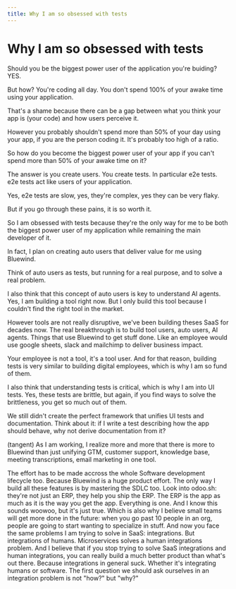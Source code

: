 ```yaml
---
title: Why I am so obsessed with tests
---
```


# Why I am so obsessed with tests

Should you be the biggest power user of the application you're buiding? YES.

But how? You're coding all day. You don't spend 100% of your awake time using your application.

That's a shame because there can be a gap between what you think your app is (your code) and how users perceive it.

However you probably shouldn't spend more than 50% of your day using your app, if you are the person coding it. It's probably too high of a ratio.

So how do you become the biggest power user of your app if you can't spend more than 50% of your awake time on it?

The answer is you create users. You create tests. In particular e2e tests. e2e tests act like users of your application.

Yes, e2e tests are slow, yes, they're complex, yes they can be very flaky.

But if you go through these pains, it is so worth it.

So I am obsessed with tests because they're the only way for me to be both the biggest power user of my application while remaining the main developer of it.

In fact, I plan on creating auto users that deliver value for me using Bluewind.

Think of auto users as tests, but running for a real purpose, and to solve a real problem.

I also think that this concept of auto users is key to understand AI agents. Yes, I am building a tool right now. But I only build this tool because I couldn't find the right tool in the market.

However tools are not really disruptive, we've been building theses SaaS for decades now. The real breakthrough is to build tool users, auto users, AI agents. Things that use Bluewind to get stuff done. Like an employee would use google sheets, slack and mailchimp to deliver business impact.

Your employee is not a tool, it's a tool user. And for that reason, building tests is very similar to building digital employees, which is why I am so fund of them.

I also think that understanding tests is critical, which is why I am into UI tests. Yes, these tests are brittle, but again, if you find ways to solve the brittleness, you get so much out of them.

We still didn't create the perfect framework that unifies UI tests and documentation. Think about it: if I write a test describing how the app should behave, why not derive documentation from it?

(tangent)
As I am working, I realize more and more that there is more to Bluewind than just unifying GTM, customer support, knowledge base, meeting transcriptions, email marketing in one tool.

The effort has to be made accross the whole Software development lifecycle too. Because Bluewind is a huge product effort. The only way I build all these features is by mastering the SDLC too. Look into odoo.sh: they're not just an ERP, they help you ship the ERP. The ERP is the app as much as it is the way you get the app. Everything is one. And I know this sounds woowoo, but it's just true. Which is also why I believe small teams will get more done in the future: when you go past 10 people in an org, people are going to start wanting to specialize in stuff. And now you face the same problems I am trying to solve in SaaS: integrations. But integrations of humans. Microservices solves a human integrations problem. And I believe that if you stop trying to solve SaaS integrations and human integrations, you can really build a much better product than what's out there. Because integrations in general suck. Whether it's integrating humans or software. The first question we should ask ourselves in an integration problem is not "how?" but "why?"